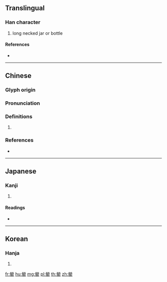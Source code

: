 {{character info/new}}
==Translingual==

===Han character===
{{Han char|rn=121|rad=缶|as=10|sn=16|four=99772|canj=FFBOU}}

# long necked jar or bottle

====References====
* {{Han ref|kx=0945.440|dkj=28166|dj=1386.160|hdz=52938.130|uh=7F43|ud=32579|bh=EADF|bd=60127}}

----

==Chinese==
{{zh-forms|s=䓨}}

===Glyph origin===
{{Han etym}}

===Pronunciation===
{{zh-pron
|m=yīng
|c=aang1,ang1
|mc=y
|oc=y
|cat=
}}

===Definitions===
{{zh-hanzi}}

# {{zh-alt-form|罌}}

===References===
* {{R:yue:Hanzi}}

----

==Japanese==

===Kanji===
{{ja-kanji|grade=|rs=缶10}}

# {{defn|lang=ja|sort=缶10}}

====Readings====
* {{ja-readings|on=[[おう]] (ō), [[よう]] (yō)|kun=|nanori=}}

----

==Korean==

===Hanja===
{{ko-hanja|hangeul=앵|eumhun=|rv=aeng|mr=aeng|y=ayng}}

# {{defn|lang=ko|sort=缶10}}

[[fr:罃]]
[[hu:罃]]
[[mg:罃]]
[[pl:罃]]
[[th:罃]]
[[zh:罃]]